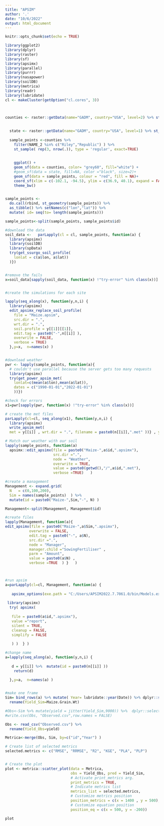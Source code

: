 ```yaml
---
title: "APSIM"
author: '.'
date: "10/6/2022"
output: html_document
---
```


```r
knitr::opts_chunk$set(echo = TRUE)

library(ggplot2)
library(dplyr)
library(raster)
library(sf)
library(apsimx)
library(parallel)
library(purrr)
library(nasapower)
library(soilDB)
library(metrica)
library(readr)
library(lubridate)
cl <- makeCluster(getOption("cl.cores", 3))

 
```


```r

counties <- raster::getData(name="GADM", country="USA", level=2) %>% st_as_sf() %>%  filter(NAME_1 == "Kansas")

 
  state <- raster::getData(name="GADM", country="USA", level=1) %>% st_as_sf()
 
  sample_points <-counties %>%
    filter(NAME_2 %in% c("Riley","Republic") ) %>% 
    st_sample( rep(3, nrow(.)), type = 'regular', exact=TRUE) 
  
  
    ggplot() +
    geom_sf(data = counties, color= "grey60", fill="white") +
    #geom_sf(data = state, fill=NA, color ="black", size=2)+
    geom_sf(data = sample_points, colour = "red", fill = NA)+
    coord_sf(xlim = c(-102.1, -94.5), ylim = c(36.9, 40.1), expand = FALSE) +
    theme_bw() 
 


```



```r

sample_points <- 
  do.call(rbind, st_geometry(sample_points)) %>% 
  as_tibble() %>% setNames(c("lon","lat")) %>% 
  mutate( id= seq(to= length(sample_points)))

sample_points<-split(sample_points, sample_points$id)

#download the data
soil_data <-   parLapply(cl = cl, sample_points, function(a) {
  library(apsimx)
  library(soilDB)
  library(spData)
  try(get_ssurgo_soil_profile(
    lonlat = c(a$lon, a$lat))
  )}) 


#remove the fails
x=soil_data[sapply(soil_data, function(x) !"try-error" %in% class(x))]


#create the simulations for each site  

lapply(seq_along(x), function(y,n,i) {
  library(apsimx)
  edit_apsimx_replace_soil_profile(
    file = "Maize.apsim",
    src.dir = ".",
    wrt.dir = ".",
    soil.profile = y[[1]][[1]],
    edit.tag = paste0("-",n[[i]] ),
    overwrite = FALSE,
    verbose = TRUE)
  },y=x,  n=names(x) )



```



```r

#download weather 
pwr <- lapply(sample_points, function(a){   
  # couldn't use parallel because the server gets too many requests
  library(apsimx)
  try(get_power_apsim_met(
    lonlat=c(mean(a$lon),mean(a$lat)),
    dates = c("1990-01-01","2022-01-01")
    ))})

#check for errors
x1=pwr[sapply(pwr, function(x) !"try-error" %in% class(x))] 

# create the met files
parLapply(cl=cl, seq_along(x1), function(y,n,i) {
  library(apsimx)
  write_apsim_met(
  met = y[[i]] , wrt.dir = ".", filename = paste0(n[[i]],".met" ))} , y=x1, n=names(x1))

# Match our weather with our soil
lapply(sample_points, function(a)
  apsimx::edit_apsimx(file = paste0("Maize-",a$id,".apsimx"),
                      src.dir =".",
                      node = "Weather",
                      overwrite = TRUE,
                      value = paste0(getwd(),"/",a$id,".met"),
                      verbose =TRUE)   )

```

```r

#create a management
Management <- expand.grid(
  N   = c(0,100,200),
  Sim = names(sample_points)  ) %>% 
  mutate(id = paste0("Maize-",Sim,"-", N) )

Management<-split(Management, Management$id)

#create files
lapply(Management, function(a){
edit_apsimx(file = paste0("Maize-",a$Sim,".apsimx"),
           overwrite = FALSE,
           edit.tag = paste0("-", a$N),
           src.dir =".",
           node = "Manager",
           manager.child ="SowingFertiliser" ,     
           parm = "Amount",
           value = paste0(a$N) ,
           verbose =TRUE  ) }   )




```

```r


#run apsim
a=parLapply(cl=cl, Management, function(a) {
 
   apsimx_options(exe.path = "C:/Users/APSIM2022.7.7061.0/bin/Models.exe")
  
 library(apsimx)
  try( apsimx(
    
   file = paste0(a$id,".apsimx"),
   value ="report",
   silent = TRUE,
   cleanup = FALSE,
   simplify = FALSE
      
   ) )  } )

#change name
a=lapply(seq_along(a), function(y,n,i) {
  
   d = y[[i]] %>%  mutate(id = paste0(n[[i]] )) 
    return(d)
   
  },y=a,  n=names(a) )


#make one frame
Sim= bind_rows(a) %>% mutate( Year= lubridate::year(Date)) %>% dplyr::select(id,Year,Maize.Grain.Wt ) %>% 
  rename(Yield_Sim=Maize.Grain.Wt)

#Obs<-Sim %>% mutate(yield = jitter(Yield_Sim,9000)) %>%  dplyr::select(id,Year, yield)
#write.csv(Obs, "Observed.csv",row.names = FALSE)


```

```r

Obs <- read_csv("Observed.csv") %>%
  rename(Yield_Obs=yield)

Metrica<-merge(Obs, Sim, by=c("id","Year") )

# Create list of selected metrics
selected.metrics <- c("RMSE", "RRMSE", "R2", "KGE", "PLA", "PLP")


# Create the plot
plot <- metrica::scatter_plot(data = Metrica, 
                              obs = Yield_Obs, pred = Yield_Sim,
                              # Activate print_metrics arg.
                              print_metrics = TRUE, 
                              # Indicate metrics list
                              metrics_list = selected.metrics,
                              # Customize metrics position
                              position_metrics = c(x = 1400 , y = 500),
                              # Customize equation position
                              position_eq = c(x = 500, y = -200))

plot






```


